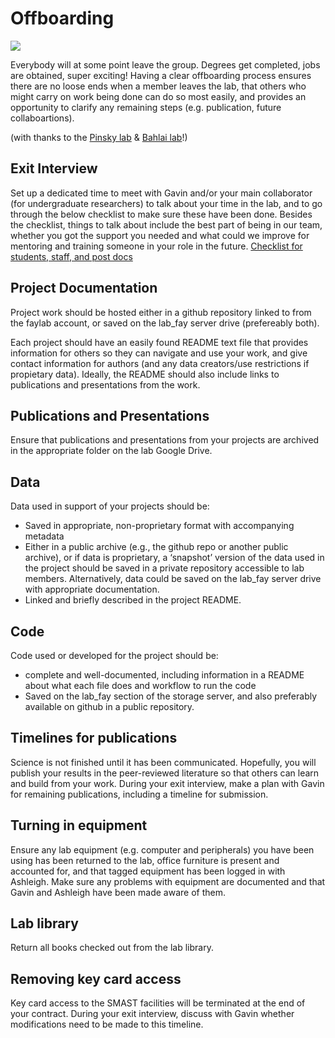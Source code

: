 # Offboarding {#offboarding}

![](img/adventure.jpg)

Everybody will at some point leave the group. Degrees get completed, jobs are obtained, super exciting! Having a clear offboarding process ensures there are no loose ends when a member leaves the lab, that others who might carry on work being done can do so most easily, and provides an opportunity to clarify any remaining steps (e.g. publication, future collaboartions).  

(with thanks to the [Pinsky lab](https://github.com/pinskylab) & [Bahlai lab](https://github.com/BahlaiLab)!)

## Exit Interview

Set up a dedicated time to meet with Gavin and/or your main collaborator (for undergraduate researchers) to talk about your time in the lab, and to go through the below checklist to make sure these have been done. Besides the checklist, things to talk about include the best part of being in our team, whether you got the support you needed and what could we improve for mentoring and training someone in your role in the future. 
[Checklist for students, staff, and post docs](https://docs.google.com/document/d/1Z0Czwr3lRPGCgA-OP2WLGpWizJvsIUZ7_NOgVI4AfnQ/edit?usp=sharing)

## Project Documentation 

Project work should be hosted either in a github repository linked to from the faylab account, or saved on the lab_fay server drive (prefereably both).  

Each project should have an easily found README text file that provides information for others so they can navigate and use your work, and give contact information for authors (and any data creators/use restrictions if propietary data). Ideally, the README should also include links to publications and presentations from the work.  

## Publications and Presentations

Ensure that publications and presentations from your projects are archived in the appropriate folder on the lab Google Drive.  

## Data

Data used in support of your projects should be:

* Saved in appropriate, non-proprietary format with accompanying metadata
* Either in a public archive (e.g., the github repo or another public archive), or if data is proprietary, a 'snapshot' version of the data used in the project should be saved in a private repository accessible to lab members. Alternatively, data could be saved on the lab_fay server drive with appropriate documentation. 
* Linked and briefly described in the project README.  

## Code

Code used or developed for the project should be:

* complete and well-documented, including information in a README about what each file does and workflow to run the code
* Saved on the lab_fay section of the storage server, and also preferably available on github in a public repository.  
 
## Timelines for publications

Science is not finished until it has been communicated. Hopefully, you will publish your results in the peer-reviewed literature so that others can learn and build from your work. During your exit interview, make a plan with Gavin for remaining publications, including a timeline for submission.   

## Turning in equipment

Ensure any lab equipment (e.g. computer and peripherals) you have been using has been returned to the lab, office furniture is present and accounted for, and that tagged equipment has been logged in with Ashleigh. Make sure any problems with equipment are documented and that Gavin and Ashleigh have been made aware of them.  

## Lab library

Return all books checked out from the lab library.  

## Removing key card access

Key card access to the SMAST facilities will be terminated at the end of your contract. During your exit interview, discuss with Gavin whether modifications need to be made to this timeline.  
